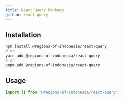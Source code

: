 ```yaml
---
title: React Query Package
github: react-query
---
```



<NPMPackageBadges name="react-query" />

## Installation

```bash
npm install @regions-of-indonesia/react-query
# or
yarn add @regions-of-indonesia/react-query
# or
pnpm add @regions-of-indonesia/react-query
```

## Usage

```typescript
import {} from "@regions-of-indonesia/react-query";
```
